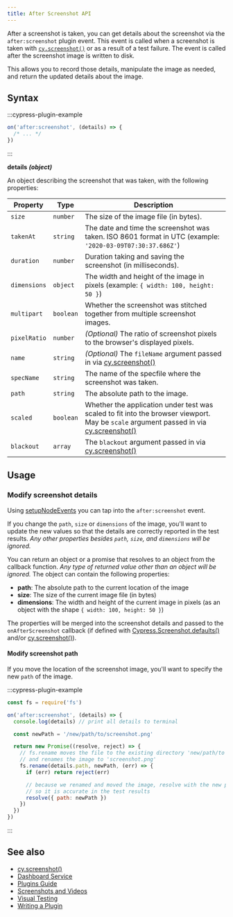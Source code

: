 ```yaml
---
title: After Screenshot API
---
```


After a screenshot is taken, you can get details about the screenshot via the
`after:screenshot` plugin event. This event is called when a screenshot is taken
with [`cy.screenshot()`](/api/commands/screenshot) or as a result of a test
failure. The event is called after the screenshot image is written to disk.

This allows you to record those details, manipulate the image as needed, and
return the updated details about the image.

## Syntax

<WarningSetupNodeEvents />

:::cypress-plugin-example

```js
on('after:screenshot', (details) => {
  /* ... */
})
```

:::

**<Icon name="angle-right"></Icon> details** **_(object)_**

An object describing the screenshot that was taken, with the following
properties:

| Property     | Type      | Description                                                                                                                                                                 |
| ------------ | --------- | --------------------------------------------------------------------------------------------------------------------------------------------------------------------------- |
| `size`       | `number`  | The size of the image file (in bytes).                                                                                                                                      |
| `takenAt`    | `string`  | The date and time the screenshot was taken. ISO 8601 format in UTC (example: `'2020-03-09T07:30:37.686Z'`)                                                                  |
| `duration`   | `number`  | Duration taking and saving the screenshot (in milliseconds).                                                                                                                |
| `dimensions` | `object`  | The width and height of the image in pixels (example: `{ width: 100, height: 50 }`)                                                                                         |
| `multipart`  | `boolean` | Whether the screenshot was stitched together from multiple screenshot images.                                                                                               |
| `pixelRatio` | `number`  | _(Optional)_ The ratio of screenshot pixels to the browser's displayed pixels.                                                                                              |
| `name`       | `string`  | _(Optional)_ The `fileName` argument passed in via [cy.screenshot()](/api/commands/screenshot#Arguments)                                                                    |
| `specName`   | `string`  | The name of the specfile where the screenshot was taken.                                                                                                                    |
| `path`       | `string`  | The absolute path to the image.                                                                                                                                             |
| `scaled`     | `boolean` | Whether the application under test was scaled to fit into the browser viewport. May be `scale` argument passed in via [cy.screenshot()](/api/commands/screenshot#Arguments) |
| `blackout`   | `array`   | The `blackout` argument passed in via [cy.screenshot()](/api/commands/screenshot#Arguments)                                                                                 |

## Usage

### Modify screenshot details

Using [setupNodeEvents](/guides/tooling/plugins-guide#Using-a-plugin) you can
tap into the `after:screenshot` event.

If you change the `path`, `size` or `dimensions` of the image, you'll want to
update the new values so that the details are correctly reported in the test
results. _Any other properties besides `path`, `size`, and `dimensions` will be
ignored._

You can return an object or a promise that resolves to an object from the
callback function. _Any type of returned value other than an object will be
ignored._ The object can contain the following properties:

- **path**: The absolute path to the current location of the image
- **size**: The size of the current image file (in bytes)
- **dimensions**: The width and height of the current image in pixels (as an
  object with the shape `{ width: 100, height: 50 }`)

The properties will be merged into the screenshot details and passed to the
`onAfterScreenshot` callback (if defined with
[Cypress.Screenshot.defaults()](/api/cypress-api/screenshot-api) and/or
[cy.screenshot()](/api/commands/screenshot)).

#### Modify screenshot path

If you move the location of the screenshot image, you'll want to specify the new
`path` of the image.

:::cypress-plugin-example

```js
const fs = require('fs')
```

```js
on('after:screenshot', (details) => {
  console.log(details) // print all details to terminal

  const newPath = '/new/path/to/screenshot.png'

  return new Promise((resolve, reject) => {
    // fs.rename moves the file to the existing directory 'new/path/to'
    // and renames the image to 'screenshot.png'
    fs.rename(details.path, newPath, (err) => {
      if (err) return reject(err)

      // because we renamed and moved the image, resolve with the new path
      // so it is accurate in the test results
      resolve({ path: newPath })
    })
  })
})
```

:::

## See also

- [cy.screenshot()](/api/commands/screenshot)
- [Dashboard Service](/guides/dashboard/introduction)
- [Plugins Guide](/guides/tooling/plugins-guide)
- [Screenshots and Videos](/guides/guides/screenshots-and-videos)
- [Visual Testing](/guides/tooling/visual-testing)
- [Writing a Plugin](/api/plugins/writing-a-plugin)
